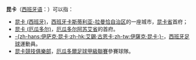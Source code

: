 '''昆卡'''（[[西班牙语|西班牙语]]：'''{{lang|es|Cuenca}}'''）可以指：
* [[昆卡_(西班牙)|昆卡 (西班牙)]]，[[西班牙|西班牙]][[卡斯蒂利亚-拉曼恰自治区|卡斯蒂利亚-拉曼恰自治区]]的一座城市，[[昆卡省|昆卡省]]首府；
* [[昆卡_(厄瓜多尔)|昆卡 (厄瓜多尔)]]，[[厄瓜多尔|厄瓜多尔]][[阿苏艾省|阿苏艾省]]的首府。
* [[伊萨克·昆卡|-{zh-hans:伊萨克·昆卡;zh-hk:艾錫·古恩卡;zh-tw:伊薩克·昆卡;}-]]，[[西班牙|西班牙]][[足球|足球]]運動員。
* [[昆卡競技俱樂部|昆卡競技俱樂部]]，[[厄瓜多爾足球甲級聯賽|厄瓜多爾足球甲級聯賽]]參賽球隊。
{{disambig|cat=二字地名消歧义|Cuenca}}